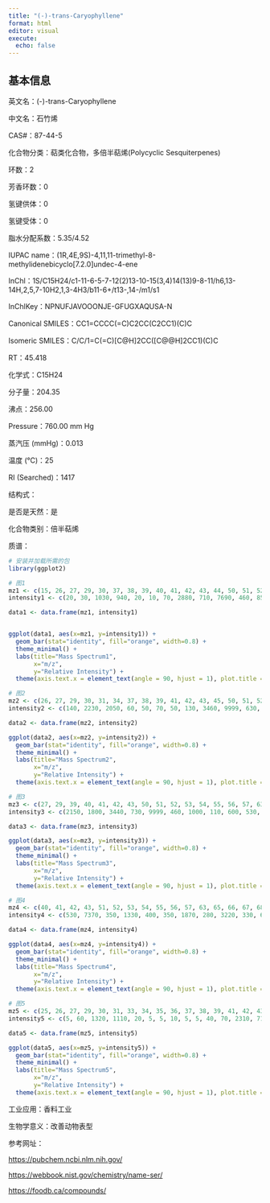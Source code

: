 ```yaml
---
title: "(-)-trans-Caryophyllene"
format: html
editor: visual
execute: 
  echo: false
---
```


## 基本信息

英文名：(-)-trans-Caryophyllene

中文名：石竹烯

CAS#：87-44-5

化合物分类：萜类化合物，多倍半萜烯(Polycyclic Sesquiterpenes)

环数：2

芳香环数：0

氢键供体：0

氢键受体：0

脂水分配系数：5.35/4.52

IUPAC name：(1R,4E,9S)-4,11,11-trimethyl-8-methylidenebicyclo[7.2.0]undec-4-ene

InChl：1S/C15H24/c1-11-6-5-7-12(2)13-10-15(3,4)14(13)9-8-11/h6,13-14H,2,5,7-10H2,1,3-4H3/b11-6+/t13-,14-/m1/s1

InChlKey：NPNUFJAVOOONJE-GFUGXAQUSA-N

Canonical SMILES：CC1=CCCC(=C)C2CC(C2CC1)(C)C

Isomeric SMILES：C/C/1=C\CCC(=C)[C@H]2CC([C@@H]2CC1)(C)C

RT：45.418

化学式：C15H24

分子量：204.35

沸点：256.00

Pressure：760.00 mm Hg

蒸汽压 (mmHg)：0.013

温度 (℃)：25

RI (Searched)：1417

结构式：

是否是天然：是

化合物类别：倍半萜烯

质谱：

```r
# 安装并加载所需的包
library(ggplot2)

# 图1
mz1 <- c(15, 26, 27, 29, 30, 37, 38, 39, 40, 41, 42, 43, 44, 50, 51, 52, 53, 54, 55, 56, 57, 58, 59, 60, 62, 63, 64, 65, 66, 67, 68, 69, 70, 71, 72, 74, 75, 77, 78, 79, 80, 81, 82, 83, 84, 85, 87, 89, 91, 92, 93, 94, 95, 96, 97, 98, 101, 102, 103, 104, 105, 106, 107, 108, 109, 110, 111, 112, 113, 114, 115, 116, 117, 118, 119, 120, 121, 122, 123, 124, 125, 127, 128, 129, 130, 131, 132, 133, 134, 135, 136, 137, 138, 141, 142, 143, 144, 145, 146, 147, 148, 149, 150, 151, 159, 160, 161, 162, 163, 164, 173, 174, 175, 176, 177, 189, 190, 191, 204, 205)
intensity1 <- c(20, 30, 1030, 940, 20, 10, 70, 2880, 710, 7690, 460, 850, 30, 170, 820, 630, 2990, 400, 3560, 760, 580, 60, 30, 10, 40, 250, 100, 1830, 570, 3870, 950, 7540, 470, 310, 20, 20, 30, 4390, 1200, 7630, 1920, 3860, 1140, 350, 50, 10, 10, 100, 8580, 2590, 9999, 2060, 2160, 300, 120, 10, 10, 60, 510, 250, 6230, 3420, 4830, 1180, 2050, 320, 340, 50, 10, 10, 500, 190, 690, 190, 4060, 4470, 3050, 870, 600, 90, 10, 50, 160, 150, 60, 420, 90, 9210, 2440, 1320, 660, 180, 20, 30, 20, 20, 10, 150, 110, 2890, 2670, 740, 100, 10, 40, 100, 3300, 940, 280, 30, 10, 10, 990, 610, 80, 1660, 250, 20, 650, 110)

data1 <- data.frame(mz1, intensity1)


ggplot(data1, aes(x=mz1, y=intensity1)) +
  geom_bar(stat="identity", fill="orange", width=0.8) + 
  theme_minimal() + 
  labs(title="Mass Spectrum1",
       x="m/z",
       y="Relative Intensity") + 
  theme(axis.text.x = element_text(angle = 90, hjust = 1), plot.title = element_text(hjust = 0.5))  

# 图2
mz2 <- c(26, 27, 29, 30, 31, 34, 37, 38, 39, 41, 42, 43, 45, 50, 51, 52, 53, 54, 55, 56, 57, 58, 59, 60, 62, 63, 64, 65, 66, 67, 68, 69, 70, 71, 72, 75, 76, 77, 78, 79, 80, 81, 82, 83, 84, 85, 86, 89, 90, 91, 92, 93, 94, 95, 96, 97, 98, 99, 102, 103, 104, 105, 106, 107, 108, 109, 110, 111, 112, 113, 115, 116, 117, 118, 119, 120, 121, 122, 123, 124, 127, 128, 129, 130, 131, 132, 133, 134, 135, 136, 137, 138, 141, 145, 146, 147, 148, 149, 150, 154, 159, 160, 161, 162, 163, 175, 176, 177, 189, 190, 197, 204, 205)
intensity2 <- c(140, 2230, 2050, 60, 50, 70, 50, 130, 3460, 9999, 630, 1750, 40, 250, 820, 610, 2890, 410, 4320, 810, 1290, 90, 40, 40, 50, 260, 130, 1410, 570, 3350, 970, 9760, 690, 570, 70, 70, 60, 3110, 970, 6140, 1700, 3890, 1210, 470, 90, 190, 70, 90, 60, 5510, 2070, 9370, 2010, 2150, 310, 150, 40, 70, 50, 330, 220, 3720, 2440, 3890, 950, 1730, 340, 410, 70, 70, 300, 140, 370, 120, 2800, 3240, 2370, 720, 610, 100, 70, 100, 100, 60, 230, 110, 6460, 1810, 1250, 640, 250, 40, 40, 90, 90, 2130, 1990, 530, 100, 50, 40, 60, 2130, 520, 220, 630, 380, 70, 1090, 210, 70, 710, 140)

data2 <- data.frame(mz2, intensity2)

ggplot(data2, aes(x=mz2, y=intensity2)) +
  geom_bar(stat="identity", fill="orange", width=0.8) + 
  theme_minimal() + 
  labs(title="Mass Spectrum2",
       x="m/z",
       y="Relative Intensity") + 
  theme(axis.text.x = element_text(angle = 90, hjust = 1), plot.title = element_text(hjust = 0.5))  

# 图3
mz3 <- c(27, 29, 39, 40, 41, 42, 43, 50, 51, 52, 53, 54, 55, 56, 57, 63, 65, 66, 67, 68, 69, 70, 71, 77, 78, 79, 80, 81, 82, 83, 91, 92, 93, 94, 95, 96, 103, 104, 105, 106, 107, 108, 109, 110, 111, 115, 116, 117, 118, 119, 120, 121, 122, 123, 131, 133, 134, 135, 136, 137, 147, 148, 149, 161, 162, 163, 175, 176, 189, 190, 204, 205)
intensity3 <- c(2150, 1800, 3440, 730, 9999, 460, 1000, 110, 600, 530, 3110, 350, 3530, 700, 530, 180, 1460, 470, 3440, 790, 7590, 380, 220, 3330, 750, 5710, 1530, 3400, 780, 260, 5650, 1900, 7890, 1710, 1650, 180, 250, 180, 3750, 2420, 3300, 690, 1550, 190, 230, 250, 110, 340, 110, 2440, 3040, 2050, 490, 400, 180, 5820, 1630, 1010, 420, 150, 1950, 2090, 450, 1930, 460, 180, 530, 340, 1210, 130, 740, 110)

data3 <- data.frame(mz3, intensity3)

ggplot(data3, aes(x=mz3, y=intensity3)) +
  geom_bar(stat="identity", fill="orange", width=0.8) + 
  theme_minimal() + 
  labs(title="Mass Spectrum3",
       x="m/z",
       y="Relative Intensity") + 
  theme(axis.text.x = element_text(angle = 90, hjust = 1), plot.title = element_text(hjust = 0.5)) 

# 图4
mz4 <- c(40, 41, 42, 43, 51, 52, 53, 54, 55, 56, 57, 63, 65, 66, 67, 68, 69, 70, 71, 77, 78, 79, 80, 81, 82, 83, 91, 92, 93, 94, 95, 96, 97, 103, 104, 105, 106, 107, 108, 109, 110, 111, 115, 116, 117, 118, 119, 120, 121, 122, 123, 124, 128, 129, 131, 132, 133, 134, 135, 136, 137, 145, 146, 147, 148, 149, 159, 160, 161, 162, 163, 169, 175, 176, 181, 189, 190, 204, 205)
intensity4 <- c(530, 7370, 350, 1330, 400, 350, 1870, 280, 3220, 330, 680, 50, 1030, 400, 3070, 660, 7620, 400, 230, 2660, 640, 5270, 2450, 4100, 1190, 360, 5260, 2290, 9999, 1840, 1800, 250, 100, 150, 100, 4690, 2280, 3830, 1100, 1580, 170, 160, 200, 80, 360, 110, 3760, 2490, 2830, 1480, 840, 80, 90, 90, 490, 90, 6710, 2880, 3050, 780, 150, 90, 70, 2010, 1430, 480, 120, 180, 5580, 980, 200, 150, 770, 440, 150, 1920, 260, 2850, 430)

data4 <- data.frame(mz4, intensity4)

ggplot(data4, aes(x=mz4, y=intensity4)) +
  geom_bar(stat="identity", fill="orange", width=0.8) + 
  theme_minimal() + 
  labs(title="Mass Spectrum4",
       x="m/z",
       y="Relative Intensity") + 
  theme(axis.text.x = element_text(angle = 90, hjust = 1), plot.title = element_text(hjust = 0.5)) 

# 图5
mz5 <- c(25, 26, 27, 29, 30, 31, 33, 34, 35, 36, 37, 38, 39, 41, 42, 43, 45, 46, 47, 48, 49, 50, 51, 52, 53, 54, 55, 56, 57, 58, 59, 60, 61, 63, 64, 65, 66, 67, 68, 69, 70, 71, 72, 73, 74, 75, 76, 77, 78, 79, 80, 81, 82, 83, 84, 85, 86, 87, 88, 89, 90, 91, 92, 93, 94, 95, 96, 97, 98, 99, 100, 101, 102, 103, 104, 105, 106, 107, 108, 109, 110, 111, 112, 113, 114, 115, 116, 117, 118, 119, 120, 121, 122, 123, 124, 125, 126, 127, 128, 129, 130, 131, 132, 133, 134, 135, 136, 137, 138, 139, 140, 141, 142, 143, 144, 145, 146, 147, 148, 149, 150, 151, 152, 153, 154, 155, 156, 157, 158, 159, 160, 161, 162, 163, 164, 165, 166, 167, 168, 169, 170, 171, 172, 173, 174, 175, 176, 177, 178, 179, 180, 181, 182, 183, 184, 185, 186, 187, 188, 189, 190, 191, 192, 193, 194, 195, 196, 197, 198, 199, 200, 201, 202, 203, 204, 205)
intensity5 <- c(5, 60, 1320, 1110, 20, 5, 5, 10, 5, 5, 40, 70, 2310, 7100, 360, 1010, 10, 10, 20, 5, 10, 140, 650, 590, 2210, 490, 3720, 390, 750, 60, 20, 30, 10, 230, 110, 1300, 460, 3510, 980, 9080, 650, 460, 20, 10, 40, 50, 30, 2990, 830, 6400, 1900, 4190, 1320, 540, 50, 20, 5, 10, 10, 60, 20, 6480, 2440, 9999, 2440, 2210, 330, 120, 10, 10, 5, 10, 50, 400, 270, 4810, 3170, 4400, 1270, 2310, 410, 570, 70, 40, 20, 320, 120, 650, 170, 3590, 4270, 3090, 980, 850, 150, 20, 10, 50, 130, 120, 40, 290, 160, 8020, 2440, 1740, 780, 370, 40, 5, 5, 30, 10, 20, 20, 160, 80, 3120, 3220, 880, 140, 10, 10, 5, 5, 10, 10, 10, 10, 30, 90, 3300, 1170, 400, 40, 10, 10, 10, 10, 10, 5, 10, 10, 30, 30, 1110, 780, 100, 30, 5, 10, 10, 10, 5, 10, 10, 10, 20, 10, 1910, 310, 30, 10, 10, 5, 10, 5, 10, 10, 5, 5, 5, 5, 30, 1410, 280)

data5 <- data.frame(mz5, intensity5)

ggplot(data5, aes(x=mz5, y=intensity5)) +
  geom_bar(stat="identity", fill="orange", width=0.8) + 
  theme_minimal() + 
  labs(title="Mass Spectrum5",
       x="m/z",
       y="Relative Intensity") + 
  theme(axis.text.x = element_text(angle = 90, hjust = 1), plot.title = element_text(hjust = 0.5)) 
```

工业应用：香料工业

生物学意义：改善动物表型

参考网址：

<https://pubchem.ncbi.nlm.nih.gov/>

<https://webbook.nist.gov/chemistry/name-ser/>

<https://foodb.ca/compounds/>
